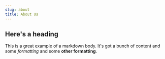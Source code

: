 ```yaml
---
slug: about
title: About Us
---
```

## Here's a heading

This is a great example of a markdown body. It's got a bunch of content
and some *formatting* and some **other formatting**.

<YouTube url="https://www.youtube.com/watch?v=2g811Eo7K8U" title="cat falling" />

